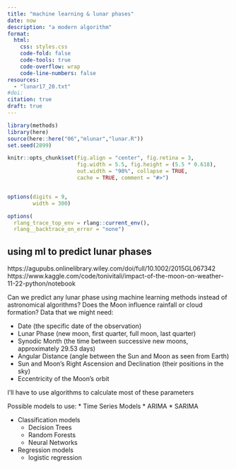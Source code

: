 ```yaml
---
title: "machine learning & lunar phases"
date: now
description: "a modern algorithm"
format:
  html:
    css: styles.css
    code-fold: false
    code-tools: true
    code-overflow: wrap
    code-line-numbers: false
resources:
  - "lunar17_20.txt"
#doi: 
citation: true
draft: true
---
```

```r
library(methods)
library(here)
source(here::here("06","mlunar","lunar.R"))
set.seed(2899)

knitr::opts_chunk$set(fig.align = "center", fig.retina = 3,
                      fig.width = 5.5, fig.height = (5.5 * 0.618),
                      out.width = "90%", collapse = TRUE, 
                      cache = TRUE, comment = "#>")


options(digits = 9, 
        width = 300)

options(
  rlang_trace_top_env = rlang::current_env(),
  rlang__backtrace_on_error = "none")
```


## using ml to predict lunar phases

https://agupubs.onlinelibrary.wiley.com/doi/full/10.1002/2015GL067342
https://www.kaggle.com/code/tonivitali/impact-of-the-moon-on-weather-11-22-python/notebook


Can we predict any lunar phase using machine learning methods instead of astronomical algorithms?
Does the Moon influence rainfall or cloud formation?
Data that we might need:

* Date (the specific date of the observation)
* Lunar Phase (new moon, first quarter, full moon, last quarter)
* Synodic Month (the time between successive new moons, approximately 29.53 days)
* Angular Distance (angle between the Sun and Moon as seen from Earth)
* Sun and Moon's Right Ascension and Declination (their positions in the sky)
* Eccentricity of the Moon's orbit

I'll have to use algorithms to calculate most of these parameters

Possible models to use:
* Time Series Models
  * ARIMA
  * SARIMA
  
* Classification models
  * Decision Trees
  * Random Forests
  * Neural Networks
  
* Regression models
  * logistic regression